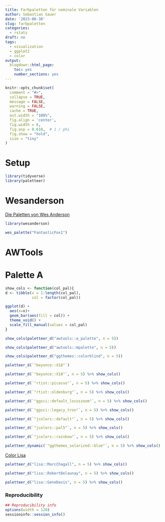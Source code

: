 ```yaml
---
title: Farbpaletten für nominale Variablen
author: Sebastian Sauer
date: '2023-06-30'
slug: farbpaletten
categories:
  - rstats
draft: no
tags:
  - visualization
  - ggplot2
  - color
output:
  blogdown::html_page:
    toc: yes
    number_sections: yes
---
```





```r
knitr::opts_chunk$set(
  comment = "#>",
  collapse = TRUE,
  message = FALSE,
  warning = FALSE,
  cache = TRUE,
  out.width = "100%",
  fig.align = 'center',
  fig.width = 6,
  fig.asp = 0.618,  # 1 / phi
  fig.show = "hold",
  size = "tiny"
)
```

# Setup


```r
library(tidyverse)
library(paletteer)
```


# Wesanderson

[Die Paletten von Wes Anderson](https://github.com/karthik/wesanderson)

```r
library(wesanderson)
```



```r
wes_palette("FantasticFox1")
```



# AWTools


# Palette A
```r
show_cols <- function(col_pal){
d <- tibble(x = 1:length(col_pal),
            col = factor(col_pal))

ggplot(d) +
  aes(x=x)+
  geom_bar(aes(fill = col)) +
  theme_void() +
  scale_fill_manual(values = col_pal)
}
```




```r
show_cols(paletteer_d("awtools::a_palette", n = 5))
```





```r
show_cols(paletteer_d("awtools::mpalette", n = 5))
```




```r
show_cols(paletteer_d("ggthemes::colorblind", n = 5))
```




```r
paletteer_d(`"beyonce::X18"`)
```







```r
paletteer_d(`"beyonce::X18"`, n = 5) %>% show_cols()
```


```r
paletteer_d(`"rtist::picasso"`, n = 5) %>% show_cols()
```


```r
paletteer_d(`"rtist::oldenburg"`, n = 5) %>% show_cols()
```


```r
paletteer_d(`"ggsci::default_locuszoom"`, n = 5) %>% show_cols()
```



```r
paletteer_d(`"ggsci::legacy_tron"`, n = 5) %>% show_cols()
```



```r
paletteer_d(`"jcolors::default"`, n = 5) %>% show_cols()
```



```r
paletteer_d(`"jcolors::pal5"`, n = 5) %>% show_cols()
```



```r
paletteer_d(`"jcolors::rainbow"`, n = 5) %>% show_cols()
```


```r
paletteer_dynamic(`"ggthemes_solarized::blue"`, n = 5) %>% show_cols()
```
[Color Lisa](https://colorlisa.com/)

```r
paletteer_d("lisa::MarcChagall", n = 5) %>% show_cols()
```


```r
paletteer_d("lisa::RobertDelaunay", n = 5) %>% show_cols()
```



```r
paletteer_d("lisa::GeneDavis", n = 5) %>% show_cols()
```






### Reproducibility

```r
## Reproducibility info
options(width = 120)
sessioninfo::session_info()
```
